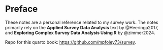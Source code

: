 # Preface {-}

These notes are a personal reference related to my survey work. The notes primarily rely on the **Applied Survey Data Analysis** text by @Heeringa2017, and **Exploring Complex Survey Data Analysis Using R** by @zimmer2024.

Repo for this quarto book: [https://github.com/mpfoley73/survey](https://github.com/mpfoley73/survey).
